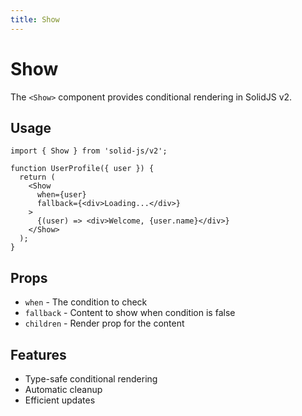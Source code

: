 ```yaml
---
title: Show
---
```


# Show

The `<Show>` component provides conditional rendering in SolidJS v2.

## Usage

```tsx
import { Show } from 'solid-js/v2';

function UserProfile({ user }) {
  return (
    <Show
      when={user}
      fallback={<div>Loading...</div>}
    >
      {(user) => <div>Welcome, {user.name}</div>}
    </Show>
  );
}
```

## Props

- `when` - The condition to check
- `fallback` - Content to show when condition is false
- `children` - Render prop for the content

## Features

- Type-safe conditional rendering
- Automatic cleanup
- Efficient updates 